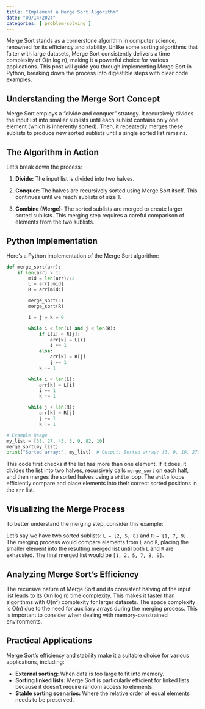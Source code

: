 ```yaml
---
title: "Implement a Merge Sort Algorithm"
date: "09/14/2024"
categories: [ problem-solving ]
---
```


Merge Sort stands as a cornerstone algorithm in computer science, renowned for its efficiency and stability.  Unlike some sorting algorithms that falter with large datasets, Merge Sort consistently delivers a time complexity of O(n log n), making it a powerful choice for various applications.  This post will guide you through implementing Merge Sort in Python, breaking down the process into digestible steps with clear code examples.


## Understanding the Merge Sort Concept

Merge Sort employs a "divide and conquer" strategy. It recursively divides the input list into smaller sublists until each sublist contains only one element (which is inherently sorted). Then, it repeatedly merges these sublists to produce new sorted sublists until a single sorted list remains.


## The Algorithm in Action

Let's break down the process:

1. **Divide:**  The input list is divided into two halves.

2. **Conquer:**  The halves are recursively sorted using Merge Sort itself.  This continues until we reach sublists of size 1.

3. **Combine (Merge):** The sorted sublists are merged to create larger sorted sublists. This merging step requires a careful comparison of elements from the two sublists.


## Python Implementation

Here's a Python implementation of the Merge Sort algorithm:

```python
def merge_sort(arr):
    if len(arr) > 1:
        mid = len(arr)//2
        L = arr[:mid]
        R = arr[mid:]

        merge_sort(L)
        merge_sort(R)

        i = j = k = 0

        while i < len(L) and j < len(R):
            if L[i] < R[j]:
                arr[k] = L[i]
                i += 1
            else:
                arr[k] = R[j]
                j += 1
            k += 1

        while i < len(L):
            arr[k] = L[i]
            i += 1
            k += 1

        while j < len(R):
            arr[k] = R[j]
            j += 1
            k += 1

# Example Usage
my_list = [38, 27, 43, 3, 9, 82, 10]
merge_sort(my_list)
print("Sorted array:", my_list)  # Output: Sorted array: [3, 9, 10, 27, 38, 43, 82]
```

This code first checks if the list has more than one element. If it does, it divides the list into two halves, recursively calls `merge_sort` on each half, and then merges the sorted halves using a `while` loop.  The `while` loops efficiently compare and place elements into their correct sorted positions in the `arr` list.


##  Visualizing the Merge Process

To better understand the merging step, consider this example:

Let's say we have two sorted sublists: `L = [2, 5, 8]` and `R = [1, 7, 9]`. The merging process would compare elements from `L` and `R`, placing the smaller element into the resulting merged list until both `L` and `R` are exhausted. The final merged list would be `[1, 2, 5, 7, 8, 9]`.


##  Analyzing Merge Sort's Efficiency

The recursive nature of Merge Sort and its consistent halving of the input list leads to its O(n log n) time complexity. This makes it faster than algorithms with O(n²) complexity for larger datasets. The space complexity is O(n) due to the need for auxiliary arrays during the merging process. This is important to consider when dealing with memory-constrained environments.


##  Practical Applications

Merge Sort's efficiency and stability make it a suitable choice for various applications, including:

* **External sorting:** When data is too large to fit into memory.
* **Sorting linked lists:**  Merge Sort is particularly efficient for linked lists because it doesn't require random access to elements.
* **Stable sorting scenarios:**  Where the relative order of equal elements needs to be preserved.